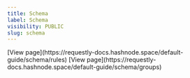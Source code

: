 ```yaml
---
title: Schema
label: Schema
visibility: PUBLIC
slug: schema
---
```


<CardGroup cols={2}>
  <Card title="Rules">
    [View page](https://requestly-docs.hashnode.space/default-guide/schema/rules)
  </Card>

  <Card title="Groups">
    [View page](https://requestly-docs.hashnode.space/default-guide/schema/groups)
  </Card>
</CardGroup>
